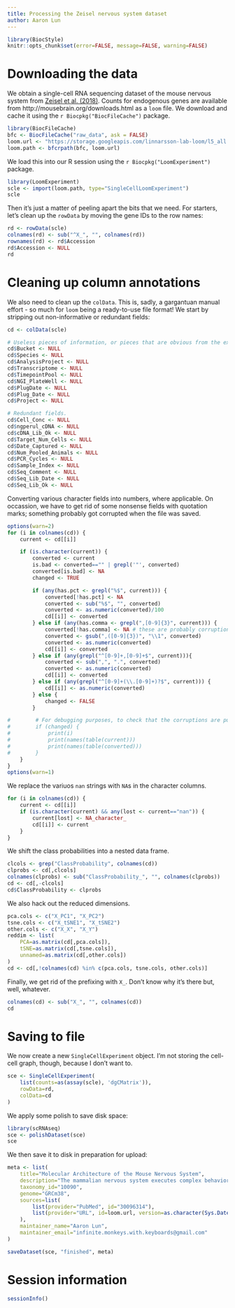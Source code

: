 ```yaml
---
title: Processing the Zeisel nervous system dataset
author: Aaron Lun
---
```


```r
library(BiocStyle)
knitr::opts_chunk$set(error=FALSE, message=FALSE, warning=FALSE)
```

# Downloading the data

We obtain a single-cell RNA sequencing dataset of the mouse nervous system from [Zeisel et al. (2018)](https://doi.org/10.1016/j.cell.2018.06.021).
Counts for endogenous genes are available from http://mousebrain.org/downloads.html as a `loom` file.
We download and cache it using the `r Biocpkg("BiocFileCache")` package.

```r
library(BiocFileCache)
bfc <- BiocFileCache("raw_data", ask = FALSE)
loom.url <- "https://storage.googleapis.com/linnarsson-lab-loom/l5_all.loom"
loom.path <- bfcrpath(bfc, loom.url)
```

We load this into our R session using the `r Biocpkg("LoomExperiment")` package.

```r
library(LoomExperiment)
scle <- import(loom.path, type="SingleCellLoomExperiment")
scle 
```

Then it's just a matter of peeling apart the bits that we need.
For starters, let's clean up the `rowData` by moving the gene IDs to the row names:

```r
rd <- rowData(scle)
colnames(rd) <- sub("^X_", "", colnames(rd))
rownames(rd) <- rd$Accession
rd$Accession <- NULL
rd
```

# Cleaning up column annotations

We also need to clean up the `colData`.
This is, sadly, a gargantuan manual effort - so much for `loom` being a ready-to-use file format!
We start by stripping out non-informative or redundant fields: 

```r
cd <- colData(scle)

# Useless pieces of information, or pieces that are obvious from the experimental design.
cd$Bucket <- NULL
cd$Species <- NULL
cd$AnalysisProject <- NULL
cd$Transcriptome <- NULL
cd$TimepointPool <- NULL
cd$NGI_PlateWell <- NULL
cd$PlugDate <- NULL
cd$Plug_Date <- NULL
cd$Project <- NULL

# Redundant fields.
cd$Cell_Conc <- NULL
cd$ngperul_cDNA <- NULL
cd$cDNA_Lib_Ok <- NULL
cd$Target_Num_Cells <- NULL
cd$Date_Captured <- NULL
cd$Num_Pooled_Animals <- NULL
cd$PCR_Cycles <- NULL
cd$Sample_Index <- NULL
cd$Seq_Comment <- NULL
cd$Seq_Lib_Date <- NULL
cd$Seq_Lib_Ok <- NULL
```

Converting various character fields into numbers, where applicable.
On occassion, we have to get rid of some nonsense fields with quotation marks; something probably got corrupted when the file was saved.

```r
options(warn=2)
for (i in colnames(cd)) {
    current <- cd[[i]]

    if (is.character(current)) {
        converted <- current
        is.bad <- converted=="" | grepl('"', converted)
        converted[is.bad] <- NA
        changed <- TRUE

        if (any(has.pct <- grepl("%$", current))) {
            converted[!has.pct] <- NA
            converted <- sub("%$", "", converted)
            converted <- as.numeric(converted)/100
            cd[[i]] <- converted
        } else if (any(has.comma <- grepl(",[0-9]{3}", current))) {
            converted[!has.comma] <- NA # these are probably corruptions of some sort.
            converted <- gsub(",([0-9]{3})", "\\1", converted)
            converted <- as.numeric(converted)
            cd[[i]] <- converted
        } else if (any(grepl("^[0-9]+,[0-9]+$", current))){
            converted <- sub(",", ".", converted)
            converted <- as.numeric(converted)
            cd[[i]] <- converted
        } else if (any(grepl("^[0-9]+(\\.[0-9]+)?$", current))) {
            cd[[i]] <- as.numeric(converted)
        } else {
            changed <- FALSE
        }

#        # For debugging purposes, to check that the corruptions are purged correctly.
#        if (changed) {
#            print(i)
#            print(names(table(current)))
#            print(names(table(converted)))
#        }
    }
}
options(warn=1)
```

We replace the variuos `nan` strings with `NA`s in the character columns.

```r
for (i in colnames(cd)) {
    current <- cd[[i]]
    if (is.character(current) && any(lost <- current=="nan")) {
        current[lost] <- NA_character_
        cd[[i]] <- current
    }    
}
```

We shift the class probabilities into a nested data frame.

```r
clcols <- grep("ClassProbability", colnames(cd))
clprobs <- cd[,clcols]
colnames(clprobs) <- sub("ClassProbability_", "", colnames(clprobs))
cd <- cd[,-clcols]
cd$ClassProbability <- clprobs
```

We also hack out the reduced dimensions.

```r
pca.cols <- c("X_PC1", "X_PC2")
tsne.cols <- c("X_tSNE1", "X_tSNE2")
other.cols <- c("X_X", "X_Y")
reddim <- list(
    PCA=as.matrix(cd[,pca.cols]),
    tSNE=as.matrix(cd[,tsne.cols]),
    unnamed=as.matrix(cd[,other.cols])
)
cd <- cd[,!colnames(cd) %in% c(pca.cols, tsne.cols, other.cols)]
```

Finally, we get rid of the prefixing with `X_`.
Don't know why it's there but, well, whatever.

```r
colnames(cd) <- sub("X_", "", colnames(cd))
cd
```

# Saving to file

We now create a new `SingleCellExperiment` object.
I'm not storing the cell-cell graph, though, because I don't want to.

```r
sce <- SingleCellExperiment(
    list(counts=as(assay(scle), 'dgCMatrix')),
    rowData=rd,
    colData=cd
)
```

We apply some polish to save disk space:

```r
library(scRNAseq)
sce <- polishDataset(sce)
sce 
```

We then save it to disk in preparation for upload:

```r
meta <- list(
    title="Molecular Architecture of the Mouse Nervous System",
    description="The mammalian nervous system executes complex behaviors controlled by specialized, precisely positioned, and interacting cell types. Here, we used RNA sequencing of half a million single cells to create a detailed census of cell types in the mouse nervous system. We mapped cell types spatially and derived a hierarchical, data-driven taxonomy. Neurons were the most diverse and were grouped by developmental anatomical units and by the expression of neurotransmitters and neuropeptides. Neuronal diversity was driven by genes encoding cell identity, synaptic connectivity, neurotransmission, and membrane conductance. We discovered seven distinct, regionally restricted astrocyte types that obeyed developmental boundaries and correlated with the spatial distribution of key glutamate and glycine neurotransmitters. In contrast, oligodendrocytes showed a loss of regional identity followed by a secondary diversification. The resource presented here lays a solid foundation for understanding the molecular architecture of the mammalian nervous system and enables genetic manipulation of specific cell types.",
    taxonomy_id="10090",
    genome="GRCm38",
    sources=list(
        list(provider="PubMed", id="30096314"),
        list(provider="URL", id=loom.url, version=as.character(Sys.Date()))
    ),
    maintainer_name="Aaron Lun",
    maintainer_email="infinite.monkeys.with.keyboards@gmail.com"
)

saveDataset(sce, "finished", meta)
```

# Session information {-}

```r
sessionInfo()
```
